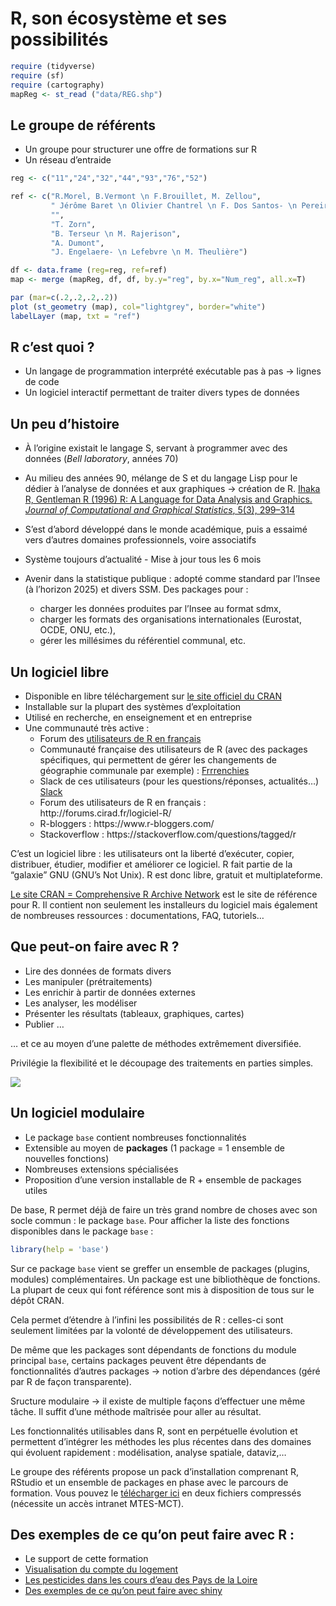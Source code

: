 # R, son écosystème et ses possibilités

```r
require (tidyverse)
require (sf)
require (cartography)
mapReg <- st_read ("data/REG.shp")
```



## Le groupe de référents
- Un groupe pour structurer une offre de formations sur R
- Un réseau d'entraide 

```r
reg <- c("11","24","32","44","93","76","52")

ref <- c("R.Morel, B.Vermont \n F.Brouillet, M. Zellou",
         " Jérôme Baret \n Olivier Chantrel \n F. Dos Santos- \n Pereira \n M. Lethrosne",
         "",
         "T. Zorn",
         "B. Terseur \n M. Rajerison",
         "A. Dumont",
         "J. Engelaere- \n Lefebvre \n M. Theulière")

df <- data.frame (reg=reg, ref=ref)
map <- merge (mapReg, df, df, by.y="reg", by.x="Num_reg", all.x=T)

par (mar=c(.2,.2,.2,.2))
plot (st_geometry (map), col="lightgrey", border="white")
labelLayer (map, txt = "ref")
```


## R c'est quoi ?

- Un langage de programmation interprété exécutable pas à pas $\rightarrow$ lignes de code
- Un logiciel interactif permettant de traiter divers types de données


## Un peu d'histoire

- À l'origine existait le langage S, servant à programmer avec des données (*Bell laboratory*, années 70)

- Au milieu des années 90, mélange de S et du langage Lisp pour le dédier à l'analyse de données et aux graphiques $\rightarrow$ création de R. [Ihaka R, Gentleman R (1996) R: A Language for Data Analysis and Graphics. *Journal of
Computational and Graphical Statistics*, 5(3), 299–314](https://www.stat.auckland.ac.nz/~ihaka/downloads/R-paper.pdf)

- S'est d'abord développé dans le monde académique, puis a essaimé vers d'autres domaines professionnels, voire associatifs

- Système toujours d’actualité - Mise à jour tous les 6 mois

- Avenir dans la statistique publique : adopté comme standard par l'Insee (à l'horizon 2025) et divers SSM. Des packages pour :
    - charger les données produites par l'Insee au format sdmx,
    - charger les formats des organisations internationales (Eurostat, OCDE, ONU, etc.),
    - gérer les millésimes du référentiel communal, etc.

## Un logiciel libre

- Disponible en libre téléchargement sur [le site officiel du CRAN](https://cran.r-project.org)
- Installable sur la plupart des systèmes d'exploitation
- Utilisé en recherche, en enseignement et en entreprise
- Une communauté très active :
    - Forum des [utilisateurs de R en français](http://forums.cirad.fr/logiciel-R/)
    - Communauté française des utilisateurs de R (avec des packages spécifiques, qui permettent de gérer les changements de géographie communale par exemple) : [Frrrenchies](https://github.com/frrrenchies/frrrenchies)
    - Slack de ces utilisateurs (pour les questions/réponses, actualités...) [Slack](https://r-grrr.slack.com/)
    - Forum des utilisateurs de R en français : http://forums.cirad.fr/logiciel-R/
    - R-bloggers : https://www.r-bloggers.com/
    - Stackoverflow : https://stackoverflow.com/questions/tagged/r


  
C'est un logiciel libre : les utilisateurs ont la liberté d'exécuter, copier, distribuer, étudier, modifier et améliorer ce logiciel. R fait partie de la "galaxie" GNU (GNU's Not Unix). R est donc libre, gratuit et multiplateforme.

[Le site CRAN = Comprehensive R Archive Network](https://cran.r-project.org) est le site de référence pour R. Il contient non seulement les installeurs du logiciel mais également de nombreuses ressources : documentations, FAQ, tutoriels... 


    
## Que peut-on faire avec R ?

- Lire des données de formats divers
- Les manipuler (prétraitements)
- Les enrichir à partir de données externes
- Les analyser, les modéliser
- Présenter les résultats (tableaux, graphiques, cartes)
- Publier ...

... et ce au moyen d'une palette de méthodes extrêmement diversifiée.

Privilégie la flexibilité et le découpage des traitements en parties simples.


![](images/illustrations.png)

## Un logiciel modulaire

- Le package `base` contient nombreuses fonctionnalités
- Extensible au moyen de **packages** (1 package = 1 ensemble de nouvelles fonctions) 
- Nombreuses extensions spécialisées
- Proposition d'une version installable de R + ensemble de packages utiles

De base, R permet déjà de faire un très grand nombre de choses avec son socle commun : le package `base`. Pour afficher la liste des fonctions disponibles dans le package `base` :

```r
library(help = 'base')
```

Sur ce package `base` vient se greffer un ensemble de packages (plugins, modules) complémentaires.
Un package est une bibliothèque de fonctions. La plupart de ceux qui font référence sont mis à disposition de tous sur le dépôt CRAN.

Cela permet d'étendre à l'infini les possibilités de R : celles-ci sont seulement limitées par la volonté de développement des utilisateurs.

De même que les packages sont dépendants de fonctions du module principal `base`, certains packages peuvent être dépendants de fonctionnalités d'autres packages $\rightarrow$ notion d'arbre des dépendances (géré par R de façon transparente).

Sructure modulaire $\rightarrow$ il existe de multiple façons d'effectuer une même tâche. Il suffit d'une méthode maîtrisée pour aller au résultat.

Les fonctionnalités utilisables dans R, sont en perpétuelle évolution et permettent d'intégrer les méthodes les plus récentes dans des domaines qui évoluent rapidement : modélisation, analyse spatiale, dataviz,...

Le groupe des référents propose un pack d'installation comprenant R, RStudio et un ensemble de packages en phase avec le parcours de formation. Vous pouvez le  [télécharger ici](http://pne.metier.e2.rie.gouv.fr/suite-logicielle-r-r974.html) en deux fichiers compressés (nécessite un accès intranet MTES-MCT).

## Des exemples de ce qu'on peut faire avec R :

- Le support de cette formation
- [Visualisation du compte du logement](http://dataviz.statistiques.developpement-durable.gouv.fr/csl2017/)
- [Les pesticides dans les cours d'eau des Pays de la Loire](https://ssm-ecologie.shinyapps.io/qualite-des-eaux/)
- [Des exemples de ce qu'on peut faire avec shiny](http://shiny.rstudio.com/)

